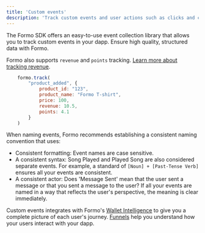 ```yaml
---
title: 'Custom events'
description: 'Track custom events and user actions such as clicks and conversions with structured data collection.'
---
```



The Formo SDK offers an easy-to-use event collection library that allows you to track custom events in your dapp.
Ensure high quality, structured data with Formo. 

Formo also supports `revenue` and `points` tracking. [Learn more about tracking revenue](/data/events/track#properties).

```js
    formo.track(
		"product_added", {
			product_id: "123",
			product_name: "Formo T-shirt",
			price: 100,
			revenue: 10.5,
			points: 4.1
		}
	)
```

When naming events, Formo recommends establishing a consistent naming convention that uses:

- Consistent formatting: Event names are case sensitive.
- A consistent syntax: Song Played and Played Song are also considered separate events. For example, a standard of `[Noun] + [Past-Tense Verb]` ensures all your events are consistent.
- A consistent actor: Does 'Message Sent' mean that the user sent a message or that you sent a message to the user? If all your events are named in a way that reflects the user's perspective, the meaning is clear immediately.

Custom events integrates with Formo's [Wallet Intelligence](/features/wallet-intelligence) to give you a complete picture of each user's journey.
[Funnels](/features/product-analytics/funnels) help you understand how your users interact with your dapp.